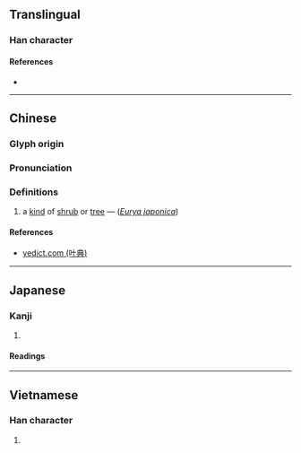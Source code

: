 {{character info/new}}
==Translingual==

===Han character===
{{Han char|rn=75|rad=木|as=05|sn=9|four=48927|canj=DOII|ids=⿰木令}}

====References====
* {{Han ref|kx=0518.060|dkj=14601|dj=0906.080|hdz=21186.070|uh=67C3|ud=26563|bh=CF61|bd=53089}}

----

==Chinese==
{{zh-forms}}

===Glyph origin===
{{Han etym}}

===Pronunciation===
{{zh-pron
|m=líng
|c=ling4
|mc=y
|oc=y
|ma=
|cat=pn
}}

===Definitions===
{{zh-hanzi}}

# a [[kind]] of [[shrub]] or [[tree]] — (''[[w:Eurya japonica|Eurya japonica]]'')

====References====
* [http://yedict.com/htm/67/67C3.htm yedict.com (叶典)]

----

==Japanese==

===Kanji===
{{ja-kanji|grade=|rs=木05}}

# {{defn|lang=ja|sort=木05}}

====Readings====
{{ja-readings
|goon=りょう
|kanon=れい
|kun=ひさかき-
}}

----

==Vietnamese==

===Han character===
{{vi-readings|rs=木05|hanviet=rành}}

# {{defn|lang=vi|sort=木05}}